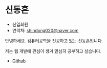 # 신동흔

- 신입회원
- 연락처: [shindong020@naver.com](mailto:shindong020@naver.com)

안녕하세요. 컴퓨터공학을 전공하고 있는 신동흔입니다.

저는 웹 개발에 관심이 생겨 열심히 공부하고 싶습니다.

- [Github](https://github.com/tlsehdgms)
